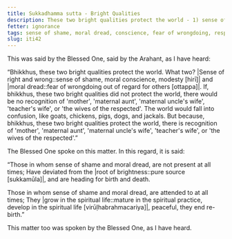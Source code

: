 ```yaml
---
title: Sukkadhamma sutta - Bright Qualities
description: These two bright qualities protect the world - 1) sense of shame and 2) moral dread.
fetter: ignorance
tags: sense of shame, moral dread, conscience, fear of wrongdoing, respect, brightness, spiritual life, bright qualities, iti, iti28-49
slug: iti42
---
```


This was said by the Blessed One, said by the Arahant, as I have heard:

“Bhikkhus, these two bright qualities protect the world. What two? |Sense of right and wrong::sense of shame, moral conscience, modesty [hirī]| and |moral dread::fear of wrongdoing out of regard for others [ottappa]|. If, bhikkhus, these two bright qualities did not protect the world, there would be no recognition of 'mother', 'maternal aunt', 'maternal uncle's wife', 'teacher's wife', or 'the wives of the respected'. The world would fall into confusion, like goats, chickens, pigs, dogs, and jackals. But because, bhikkhus, these two bright qualities protect the world, there is recognition of 'mother', 'maternal aunt', 'maternal uncle's wife', 'teacher's wife', or 'the wives of the respected'.”

The Blessed One spoke on this matter. In this regard, it is said:

“Those in whom sense of shame and moral dread,
are not present at all times;
Have deviated from the |root of brightness::pure source [sukkamūla]|,
and are heading for birth and death.

Those in whom sense of shame and moral dread,
are attended to at all times;
They |grow in the spiritual life::mature in the spiritual practice, develop in the spiritual life [virūḷhabrahmacariya]|,
peaceful, they end re-birth.”

This matter too was spoken by the Blessed One, as I have heard.
